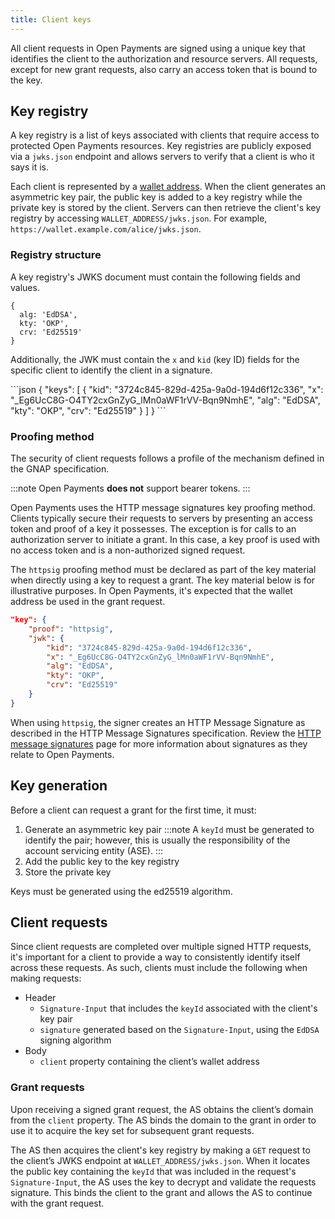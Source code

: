 ```yaml
---
title: Client keys
---
```



All client requests in Open Payments are signed using a unique key that identifies the client to the authorization and resource servers. All requests, except for new grant requests, also carry an access token that is bound to the key.

## Key registry

A key registry is a list of keys associated with clients that require access to protected Open Payments resources. Key registries are publicly exposed via a `jwks.json` endpoint and allows servers to verify that a client is who it says it is.

Each client is represented by a [wallet address](/introduction/wallet-addresses). When the client generates an asymmetric key pair, the public key is added to a key registry while the private key is stored by the client. Servers can then retrieve the client's key registry by accessing `WALLET_ADDRESS/jwks.json`. For example, `https://wallet.example.com/alice/jwks.json`.

### Registry structure

A key registry's JWKS document must contain the following fields and values.

```
{
  alg: 'EdDSA',
  kty: 'OKP',
  crv: 'Ed25519'
}
```

Additionally, the JWK must contain the `x` and `kid` (key ID) fields for the specific client to identify the client in a signature.

<CodeBlock title="Example: https://wallet.example.com/alice/jwks.json">
```json
{
  "keys": [
    {
      "kid": "3724c845-829d-425a-9a0d-194d6f12c336",
      "x": "_Eg6UcC8G-O4TY2cxGnZyG_lMn0aWF1rVV-Bqn9NmhE",
      "alg": "EdDSA",
      "kty": "OKP",
      "crv": "Ed25519"
    }
  ]
}
```
</CodeBlock>

### Proofing method

The security of client requests follows a profile of the mechanism defined in the <LinkOut href='https://datatracker.ietf.org/doc/html/draft-ietf-gnap-core-protocol#name-securing-requests-from-the-'>GNAP specification</LinkOut>.

:::note
Open Payments **does not** support bearer tokens.
:::

Open Payments uses the <LinkOut href='https://datatracker.ietf.org/doc/html/draft-ietf-gnap-core-protocol#name-http-message-signatures'>HTTP message signatures</LinkOut> key proofing method. Clients typically secure their requests to servers by presenting an access token and proof of a key it possesses. The exception is for calls to an authorization server to initiate a grant. In this case, a key proof is used with no access token and is a non-authorized signed request.

The `httpsig` proofing method must be declared as part of the key material when directly using a key to request a grant. The key material below is for illustrative purposes. In Open Payments, it's expected that the wallet address be used in the grant request.

```json
"key": {
    "proof": "httpsig",
    "jwk": {
        "kid": "3724c845-829d-425a-9a0d-194d6f12c336",
        "x": "_Eg6UcC8G-O4TY2cxGnZyG_lMn0aWF1rVV-Bqn9NmhE",
        "alg": "EdDSA",
        "kty": "OKP",
        "crv": "Ed25519"
    }
}
```

When using `httpsig`, the signer creates an HTTP Message Signature as described in the <LinkOut href='https://datatracker.ietf.org/doc/html/draft-ietf-httpbis-message-signatures'>HTTP Message Signatures specification</LinkOut>. Review the [HTTP message signatures](/introduction/http-signatures) page for more information about signatures as they relate to Open Payments.

## Key generation

Before a client can request a grant for the first time, it must:

1. Generate an asymmetric key pair
   :::note
   A `keyId` must be generated to identify the pair; however, this is usually the responsibility of the account servicing entity (ASE).
   :::
2. Add the public key to the key registry
3. Store the private key

Keys must be generated using the <LinkOut href='https://datatracker.ietf.org/doc/html/rfc8032'>ed25519 algorithm</LinkOut>.

## Client requests

Since client requests are completed over multiple signed HTTP requests, it's important for a client to provide a way to consistently identify itself across these requests. As such, clients must include the following when making requests:

- Header
  - `Signature-Input` that includes the `keyId` associated with the client's key pair
  - `signature` generated based on the `Signature-Input`, using the `EdDSA` signing algorithm
- Body
  - `client` property containing the client’s wallet address

### Grant requests

Upon receiving a signed grant request, the AS obtains the client’s domain from the `client` property. The AS binds the domain to the grant in order to use it to acquire the key set for subsequent grant requests.

The AS then acquires the client's key registry by making a `GET` request to the client’s JWKS endpoint at `WALLET_ADDRESS/jwks.json`. When it locates the public key containing the `keyId` that was included in the request's `Signature-Input`, the AS uses the key to decrypt and validate the requests signature. This binds the client to the grant and allows the AS to continue with the grant request.
